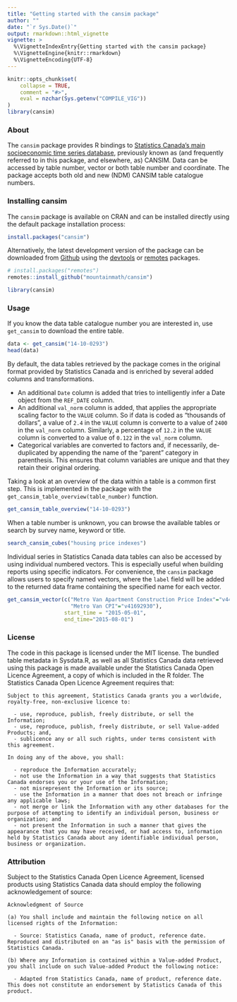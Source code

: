 ```yaml
---
title: "Getting started with the cansim package"
author: ""
date: "`r Sys.Date()`"
output: rmarkdown::html_vignette
vignette: >
  %\VignetteIndexEntry{Getting started with the cansim package}
  %\VignetteEngine{knitr::rmarkdown}
  %\VignetteEncoding{UTF-8}
---
```


```r
knitr::opts_chunk$set(
	collapse = TRUE,
	comment = "#>",
	eval = nzchar(Sys.getenv("COMPILE_VIG"))
)
library(cansim)
```

### About

The `cansim` package provides R bindings to [Statistics Canada’s main socioeconomic time series database](https://www150.statcan.gc.ca/n1/en/type/data), previously known as (and frequently referred to in this package, and elsewhere, as) CANSIM. Data can be accessed by table number, vector or both table number and coordinate. The package accepts both old and new (NDM) CANSIM table catalogue numbers.

### Installing cansim

The `cansim` package is available on CRAN and can be installed directly using the default package installation process:
```r
install.packages("cansim")
```
Alternatively, the latest development version of the package can be downloaded from [Github](https://github.com/mountainMath/cansim) using the [devtools](https://cran.r-project.org/package=devtools) or [remotes](https://cran.r-project.org/package=remotes) packages.
```r
# install.packages("remotes")
remotes::install_github("mountainmath/cansim")

library(cansim)
```

### Usage

If you know the data table catalogue number you are interested in, use `get_cansim` to download the entire table.
```r
data <- get_cansim("14-10-0293")
head(data)
```
By default, the data tables retrieved by the package comes in the original format provided by Statistics Canada and is enriched by several added columns and transformations.

* An additional `Date` column is added that tries to intelligently infer a Date object from the `REF_DATE` column.
* An additional `val_norm` column is added, that applies the appropriate scaling factor to the `VALUE` column. So if data is coded as "thousands of dollars", a value of `2.4` in the `VALUE` column is converte to a value of `2400` in the `val_norm` column. Similarly, a percentage of `12.2` in the `VALUE` column is converted to a value of `0.122` in the `val_norm` column.
* Categorical variables are converted to factors and, if necessarily, de-duplicated by appending the name of the "parent" category in parenthesis. This ensures that column variables are unique and that they retain their original ordering.

Taking a look at an overview of the data within a table is a common first step. This is implemented in the package with the `get_cansim_table_overview(table_number)` function.
```r
get_cansim_table_overview("14-10-0293")
```
When a table number is unknown, you can browse the available tables or search by survey name, keyword or title.
```r
search_cansim_cubes("housing price indexes")
```
Individual series in Statistics Canada data tables can also be accessed by using individual numbered vectors. This is especially useful when building reports using specific indicators. For convenience, the `cansim` package allows users to specify named vectors, where the `label` field will be added to the returned data frame containing the specified name for each vector.
```r
get_cansim_vector(c("Metro Van Apartment Construction Price Index"="v44176267",
                    "Metro Van CPI"="v41692930"),
                  start_time = "2015-05-01",
                  end_time="2015-08-01")
```

### License

The code in this package is licensed under the MIT license. The bundled table metadata in Sysdata.R, as well as all Statistics Canada data retrieved using this package is made available under the Statistics Canada Open Licence Agreement, a copy of which is included in the R folder. The Statistics Canada Open Licence Agreement requires that:

```
Subject to this agreement, Statistics Canada grants you a worldwide, royalty-free, non-exclusive licence to:

  - use, reproduce, publish, freely distribute, or sell the Information;
  - use, reproduce, publish, freely distribute, or sell Value-added Products; and,
  - sublicence any or all such rights, under terms consistent with this agreement.

In doing any of the above, you shall:

  - reproduce the Information accurately;
  - not use the Information in a way that suggests that Statistics Canada endorses you or your use of the Information;
  - not misrepresent the Information or its source;
  - use the Information in a manner that does not breach or infringe any applicable laws;
  - not merge or link the Information with any other databases for the purpose of attempting to identify an individual person, business or organization; and
  - not present the Information in such a manner that gives the appearance that you may have received, or had access to, information held by Statistics Canada about any identifiable individual person, business or organization.
```

### Attribution

Subject to the Statistics Canada Open Licence Agreement, licensed products using Statistics Canada data should employ the following acknowledgement of source:

```
Acknowledgment of Source

(a) You shall include and maintain the following notice on all licensed rights of the Information:

  - Source: Statistics Canada, name of product, reference date. Reproduced and distributed on an "as is" basis with the permission of Statistics Canada.

(b) Where any Information is contained within a Value-added Product, you shall include on such Value-added Product the following notice:

  - Adapted from Statistics Canada, name of product, reference date. This does not constitute an endorsement by Statistics Canada of this product.
```


